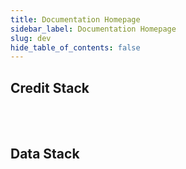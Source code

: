 ```yaml
---
title: Documentation Homepage
sidebar_label: Documentation Homepage
slug: dev
hide_table_of_contents: false
---
```



## Credit Stack

<div class="row">


<div class="col">
  <RedisCard
    title="Credit Infrastructure"
    img="/img/Developers_Docs.svg"
    description="Embed fully digital credit programs in your platforms with just a few lines of code."
    page="/embedded-finance/"
  />
</div>

<div class="col">
<br></br>
</div>
</div>

## Data Stack

<div class="row">

<div class="col">
  <RedisCard
    title="DeviceConnect"
    img="/img/2-Device Connect.svg"
    description="Get access to enriched Device Data of customers to build lending and wealth management apps"
    page="/device-connect/"
  />
</div>

<div class="col">
    <RedisCard
    title="BankConnect"
    img="/img/icon-Bank Connect.svg"
    description="Get access to enriched transaction data of customers using bank statements uploaded manually or via Net Banking"
    page="/bank-connect/"
  />
</div>


</div>


